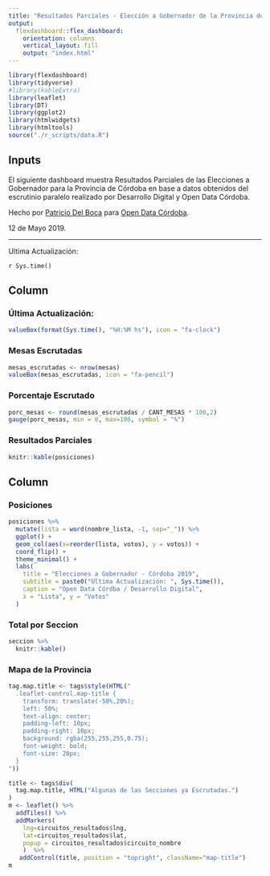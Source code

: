 ```yaml
---
title: "Resultados Parciales - Elección a Gobernador de la Provincia de Córdoba (2019)"
output: 
  flexdashboard::flex_dashboard:
    orientation: columns
    vertical_layout: fill
    output: "index.html"
---
```


```r
library(flexdashboard)
library(tidyverse)
#library(kableExtra)
library(leaflet)
library(DT)
library(ggplot2)
library(htmlwidgets)
library(htmltools)
source("./r_scripts/data.R")
```

Inputs {.sidebar}
-------------------------------------

El siguiente dashboard muestra Resultados Parciales de las Elecciones a Gobernador para la Provincia de Córdoba en base a datos obtenidos del escrutinio paralelo realizado por Desarrollo Digital y Open Data Córdoba.

Hecho por [Patricio Del Boca](https://twitter.com/pdelboca) para [Open Data Córdoba](https://twitter.com/opendatacba).

12 de Mayo 2019.

-----

Ultima Actualización:

`r Sys.time()`

Column {data-width=300}
-------------------------------------
### Última Actualización:
    
```r
valueBox(format(Sys.time(), "%H:%M hs"), icon = "fa-clock")
```


### Mesas Escrutadas
    
```r
mesas_escrutadas <- nrow(mesas)
valueBox(mesas_escrutadas, icon = "fa-pencil")
```

### Porcentaje Escrutado
    
```r
porc_mesas <- round(mesas_escrutadas / CANT_MESAS * 100,2)
gauge(porc_mesas, min = 0, max=100, symbol = "%")
```

### Resultados Parciales
    
```r
knitr::kable(posiciones)
```

Column {.tabset data-width=600}
-------------------------------------

### Posiciones
```r
posiciones %>% 
  mutate(lista = word(nombre_lista, -1, sep="_")) %>% 
  ggplot() +
  geom_col(aes(x=reorder(lista, votos), y = votos)) +
  coord_flip() +
  theme_minimal() +
  labs(
    title = "Elecciones a Gobernador - Córdoba 2019",
    subtitle = paste0("Ultima Actualización: ", Sys.time()),
    caption = "Open Data Córdba / Desarrollo Digital",
    x = "Lista", y = "Votos"
  )
```


### Total por Seccion
```r
seccion %>%
  knitr::kable()
```

   
### Mapa de la Provincia

```r
tag.map.title <- tags$style(HTML("
  .leaflet-control.map-title { 
    transform: translate(-50%,20%);
    left: 50%;
    text-align: center;
    padding-left: 10px; 
    padding-right: 10px; 
    background: rgba(255,255,255,0.75);
    font-weight: bold;
    font-size: 28px;
  }
"))

title <- tags$div(
  tag.map.title, HTML("Algunas de las Secciones ya Escrutadas.")
)  
m <- leaflet() %>% 
  addTiles() %>% 
  addMarkers(
    lng=circuitos_resultados$lng, 
    lat=circuitos_resultados$lat, 
    popup = circuitos_resultados$circuito_nombre
    )  %>%
   addControl(title, position = "topright", className="map-title")
m
```   
